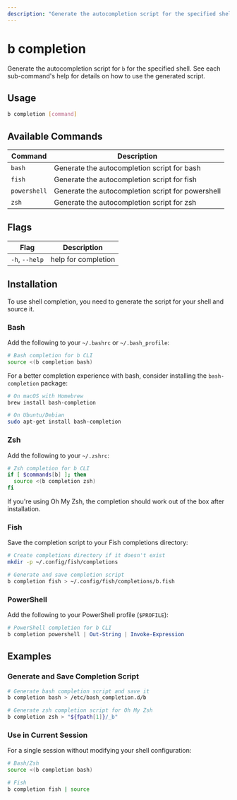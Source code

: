 ```yaml
---
description: "Generate the autocompletion script for the specified shell."
---
```


# b completion

Generate the autocompletion script for `b` for the specified shell. See each sub-command's help for details on how to use the generated script.

## Usage

```bash
b completion [command]
```

## Available Commands

| Command      | Description                                  |
|--------------|----------------------------------------------|
| `bash`       | Generate the autocompletion script for bash  |
| `fish`       | Generate the autocompletion script for fish  |
| `powershell` | Generate the autocompletion script for powershell |
| `zsh`        | Generate the autocompletion script for zsh   |

## Flags

| Flag     | Description           |
|----------|-----------------------|
| `-h`, `--help` | help for completion   |

## Installation

To use shell completion, you need to generate the script for your shell and source it.

### Bash

Add the following to your `~/.bashrc` or `~/.bash_profile`:

```bash
# Bash completion for b CLI
source <(b completion bash)
```

For a better completion experience with bash, consider installing the `bash-completion` package:

```bash
# On macOS with Homebrew
brew install bash-completion

# On Ubuntu/Debian
sudo apt-get install bash-completion
```

### Zsh

Add the following to your `~/.zshrc`:

```zsh
# Zsh completion for b CLI
if [ $commands[b] ]; then
  source <(b completion zsh)
fi
```

If you're using Oh My Zsh, the completion should work out of the box after installation.

### Fish

Save the completion script to your Fish completions directory:

```bash
# Create completions directory if it doesn't exist
mkdir -p ~/.config/fish/completions

# Generate and save completion script
b completion fish > ~/.config/fish/completions/b.fish
```

### PowerShell

Add the following to your PowerShell profile (`$PROFILE`):

```powershell
# PowerShell completion for b CLI
b completion powershell | Out-String | Invoke-Expression
```

## Examples

### Generate and Save Completion Script

```bash
# Generate bash completion script and save it
b completion bash > /etc/bash_completion.d/b

# Generate zsh completion script for Oh My Zsh
b completion zsh > "${fpath[1]}/_b"
```

### Use in Current Session

For a single session without modifying your shell configuration:

```bash
# Bash/Zsh
source <(b completion bash)

# Fish
b completion fish | source
```
